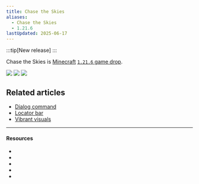 ```yaml
---
title: Chase the Skies
aliases:
  - Chase the Skies
  - 1.21.6
lastUpdated: 2025-06-17
---
```



:::tip[New release]
:::

Chase the Skies is [Minecraft](/minecraft) [`1.21.6` game drop](/versions).

<Gallery>
   <Img src="https://www.minecraft.net/content/dam/minecraftnet/games/minecraft/key-art/MCV_ChaseTheSkies_launch_Header_1170x500.jpg" />
   <Img src="https://www.minecraft.net/content/dam/minecraftnet/games/minecraft/screenshots/1.21.6_1170x500.jpg" />
   <Img src="https://www.minecraft.net/content/dam/minecraftnet/games/minecraft/key-art/MCV_ChaseTheSkies_Announce_HeaderTiles_1170x500.jpg" />
</Gallery>

## Related articles
- [Dialog command](/dialogcommand)
- [Locator bar](/locatorbar)
- [Vibrant visuals](/vibrantvisuals)

---

#### Resources

- <Wiki path="w/Chase_the_Skies" />
- <Blog path="chase-the-skies-and-vibrant-visuals-playable-today" />
- <Wiki path="/Java_Edition_1.21.6" name="1.21.6" />
- <Blog path="minecraft-java-edition-1-21-6" name="1.21.6" />
- <Blog path="chase-the-skies-coming" name="Our next game drop has a name" />